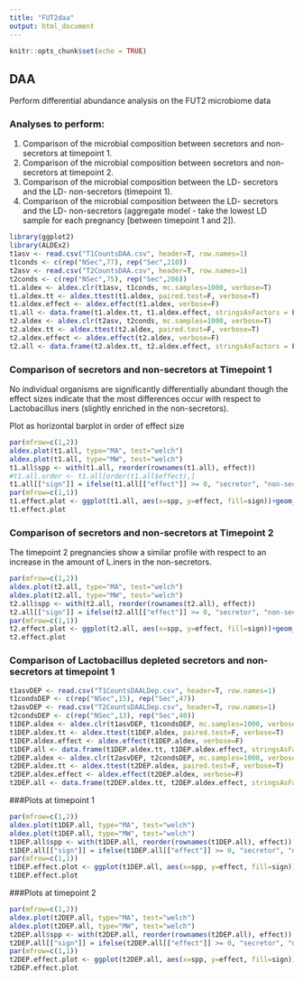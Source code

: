 ```yaml
---
title: "FUT2daa"
output: html_document
---
```


```r
knitr::opts_chunk$set(echo = TRUE)
```

## DAA
Perform differential abundance analysis on the FUT2 microbiome data

### Analyses to perform:
1. Comparison of the microbial composition between secretors and non-secretors at timepoint 1.
2. Comparison of the microbial composition between secretors and non-secretors at timepoint 2.
3. Comparison of the microbial composition between the LD- secretors and the LD- non-secretors (timepoint 1).
3. Comparison of the microbial composition between the LD- secretors and the LD- non-secretors (aggregate model - take the lowest LD sample for each pregnancy [between timepoint 1 and 2]).

```r
library(ggplot2)
library(ALDEx2)
t1asv <- read.csv("T1CountsDAA.csv", header=T, row.names=1)
t1conds <- c(rep("NSec",77), rep("Sec",210))
t2asv <- read.csv("T2CountsDAA.csv", header=T, row.names=1)
t2conds <- c(rep("NSec",75), rep("Sec",206))
t1.aldex <- aldex.clr(t1asv, t1conds, mc.samples=1000, verbose=T)
t1.aldex.tt <- aldex.ttest(t1.aldex, paired.test=F, verbose=T)
t1.aldex.effect <- aldex.effect(t1.aldex, verbose=F)
t1.all <- data.frame(t1.aldex.tt, t1.aldex.effect, stringsAsFactors = F)
t2.aldex <- aldex.clr(t2asv, t2conds, mc.samples=1000, verbose=T)
t2.aldex.tt <- aldex.ttest(t2.aldex, paired.test=F, verbose=T)
t2.aldex.effect <- aldex.effect(t2.aldex, verbose=F)
t2.all <- data.frame(t2.aldex.tt, t2.aldex.effect, stringsAsFactors = F)
```

### Comparison of secretors and non-secretors at Timepoint 1
No individual organisms are significantly differentially abundant though the effect sizes indicate that the most differences occur with respect to Lactobacillus iners (slightly enriched in the non-secretors).

Plot as horizontal barplot in order of effect size

```r
par(mfrow=c(1,2))
aldex.plot(t1.all, type="MA", test="welch")
aldex.plot(t1.all, type="MW", test="welch")
t1.all$spp <- with(t1.all, reorder(rownames(t1.all), effect))
#t1.all.order <- t1.all[order(t1.all$effect),]
t1.all[["sign"]] = ifelse(t1.all[["effect"]] >= 0, "secretor", "non-secretor")
par(mfrow=c(1,1))
t1.effect.plot <- ggplot(t1.all, aes(x=spp, y=effect, fill=sign))+geom_bar(stat="identity", width=0.5)+coord_flip()+theme_classic()+scale_fill_discrete(name="Enriched")
t1.effect.plot
```

### Comparison of secretors and non-secretors at Timepoint 2
The timepoint 2 pregnancies show a similar profile with respect to an increase in the amount of L.iners in the non-secretors.

```r
par(mfrow=c(1,2))
aldex.plot(t2.all, type="MA", test="welch")
aldex.plot(t2.all, type="MW", test="welch")
t2.all$spp <- with(t2.all, reorder(rownames(t2.all), effect))
t2.all[["sign"]] = ifelse(t2.all[["effect"]] >= 0, "secretor", "non-secretor")
par(mfrow=c(1,1))
t2.effect.plot <- ggplot(t2.all, aes(x=spp, y=effect, fill=sign))+geom_bar(stat="identity", width=0.5)+coord_flip()+theme_classic()+scale_fill_discrete(name="Enriched")
t2.effect.plot
```

### Comparison of Lactobacillus depleted secretors and non-secretors at timepoint 1

```r
t1asvDEP <- read.csv("T1CountsDAALDep.csv", header=T, row.names=1)
t1condsDEP <- c(rep("NSec",15), rep("Sec",47))
t2asvDEP <- read.csv("T2CountsDAALDep.csv", header=T, row.names=1)
t2condsDEP <- c(rep("NSec",13), rep("Sec",40))
t1DEP.aldex <- aldex.clr(t1asvDEP, t1condsDEP, mc.samples=1000, verbose=T)
t1DEP.aldex.tt <- aldex.ttest(t1DEP.aldex, paired.test=F, verbose=T)
t1DEP.aldex.effect <- aldex.effect(t1DEP.aldex, verbose=F)
t1DEP.all <- data.frame(t1DEP.aldex.tt, t1DEP.aldex.effect, stringsAsFactors = F)
t2DEP.aldex <- aldex.clr(t2asvDEP, t2condsDEP, mc.samples=1000, verbose=T)
t2DEP.aldex.tt <- aldex.ttest(t2DEP.aldex, paired.test=F, verbose=T)
t2DEP.aldex.effect <- aldex.effect(t2DEP.aldex, verbose=F)
t2DEP.all <- data.frame(t2DEP.aldex.tt, t2DEP.aldex.effect, stringsAsFactors = F)
```

###Plots at timepoint 1

```r
par(mfrow=c(1,2))
aldex.plot(t1DEP.all, type="MA", test="welch")
aldex.plot(t1DEP.all, type="MW", test="welch")
t1DEP.all$spp <- with(t1DEP.all, reorder(rownames(t1DEP.all), effect))
t1DEP.all[["sign"]] = ifelse(t1DEP.all[["effect"]] >= 0, "secretor", "non-secretor")
par(mfrow=c(1,1))
t1DEP.effect.plot <- ggplot(t1DEP.all, aes(x=spp, y=effect, fill=sign))+geom_bar(stat="identity", width=0.5)+coord_flip()+theme_classic()+scale_fill_discrete(name="Enriched")
t1DEP.effect.plot
```

###Plots at timepoint 2

```r
par(mfrow=c(1,2))
aldex.plot(t2DEP.all, type="MA", test="welch")
aldex.plot(t2DEP.all, type="MW", test="welch")
t2DEP.all$spp <- with(t2DEP.all, reorder(rownames(t2DEP.all), effect))
t2DEP.all[["sign"]] = ifelse(t2DEP.all[["effect"]] >= 0, "secretor", "non-secretor")
par(mfrow=c(1,1))
t2DEP.effect.plot <- ggplot(t2DEP.all, aes(x=spp, y=effect, fill=sign))+geom_bar(stat="identity", width=0.5)+coord_flip()+theme_classic()+scale_fill_discrete(name="Enriched")
t2DEP.effect.plot
```

